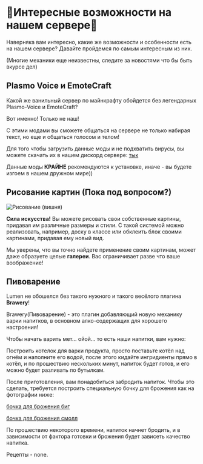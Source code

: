 # 🤔Интересные возможности на нашем сервере🤔

Наверняка вам интересно, какие же возможности и особенности есть на нашем сервере? Давайте пройдемся по самым интересным из них.

(Многие механики еще неизвестны, следите за новостями что бы быть вкурсе дел)

## **Plasmo Voice и EmoteCraft**

Какой же ванильный сервер по майнкрафту обойдется без легендарных Plasmo-Voice и EmoteCraft?

Вот именно! Только не наш!

С этими модами вы сможете общаться на сервере не только набирая текст, но еще и общаться голосом и телом!

Для того чтобы загрузить данные моды и не подхватить вирусы, вы можете скачать их в нашем дискорд сервере: [тык](https://discord.gg/nZD7UP3RmZ)

Данные моды **КРАЙНЕ** рекомендуются к установке, иначе - вы будете изгоем в нашем дружном мире))


## Рисование картин (Пока под вопросом?)

![Рисование (вишня)](/assets/cherrypaint.png)


**Сила искусства!** Вы можете рисовать свои собственные картины, придавая им различные размеры и стили. С такой системой можно реализовать, например, доску в классе или обклеить блок своими картинами, придавая ему новый вид.

Мы уверены, что вы точно найдете применение своим картинам, может даже образуете целые **галереи**. Вас ограничивает разве что ваше воображение!

## **Пивоварение**

Lumen не обошелся без такого нужного и такого весёлого плагина **Brawery**!

Brawery(Пивоварение) - это плагин добавляющий новую механику варки напитков, в основном алко-содержащих для хорошего настроения!

Чтобы начать варить мет... ойой... то есть наши напитки, вам нужно:

Построить котелок для варки продукта, просто поставьте котёл над огнём и наполните его водой, после этого кидайте ингридиенты прямо в котёл, и по прошествию нескольких минут, напиток будет готов, и его можно будет разливать по бутылкам.

После приготовления, вам понадобиться забродить напиток. Чтобы это сделать, требуется построить специальную бочку для брожения как на фотографии ниже:

[бочка для брожения биг](/assets/scale_1200.png) 

[бочка для брожения смолл](/assets/i.webp)

По прошествию некоторого времени, напиток начнет бродить, и в зависимости от фактора готовки и брожения будет зависеть качество напитка.

Рецепты - none.
